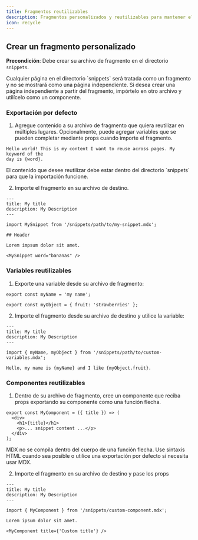 ```yaml
---
title: Fragmentos reutilizables
description: Fragmentos personalizados y reutilizables para mantener el contenido sincronizado
icon: recycle
---
```



<SnippetIntro />

## Crear un fragmento personalizado
**Precondición**: Debe crear su archivo de fragmento en el directorio `snippets`.

<Note>
  Cualquier página en el directorio `snippets` será tratada como un fragmento y no
  se mostrará como una página independiente. Si desea crear una página independiente
  a partir del fragmento, impórtelo en otro archivo y utilícelo como un
  componente.
</Note>

### Exportación por defecto

1. Agregue contenido a su archivo de fragmento que quiera reutilizar en múltiples
   lugares. Opcionalmente, puede agregar variables que se pueden completar mediante props
   cuando importe el fragmento.

```mdx snippets/my-snippet.mdx
Hello world! This is my content I want to reuse across pages. My keyword of the
day is {word}.
```

<Warning>
  El contenido que desee reutilizar debe estar dentro del directorio `snippets` para
  que la importación funcione.
</Warning>

2. Importe el fragmento en su archivo de destino.

```mdx destination-file.mdx
---
title: My title
description: My Description
---

import MySnippet from '/snippets/path/to/my-snippet.mdx';

## Header

Lorem impsum dolor sit amet.

<MySnippet word="bananas" />
```

### Variables reutilizables

1. Exporte una variable desde su archivo de fragmento:

```mdx snippets/path/to/custom-variables.mdx
export const myName = 'my name';

export const myObject = { fruit: 'strawberries' };
```

2. Importe el fragmento desde su archivo de destino y utilice la variable:

```mdx destination-file.mdx
---
title: My title
description: My Description
---

import { myName, myObject } from '/snippets/path/to/custom-variables.mdx';

Hello, my name is {myName} and I like {myObject.fruit}.
```

### Componentes reutilizables

1. Dentro de su archivo de fragmento, cree un componente que reciba props exportando
   su componente como una función flecha.

```mdx snippets/custom-component.mdx
export const MyComponent = ({ title }) => (
  <div>
    <h1>{title}</h1>
    <p>... snippet content ...</p>
  </div>
);
```

<Warning>
  MDX no se compila dentro del cuerpo de una función flecha. Use sintaxis HTML
  cuando sea posible o utilice una exportación por defecto si necesita usar MDX.
</Warning>

2. Importe el fragmento en su archivo de destino y pase los props

```mdx destination-file.mdx
---
title: My title
description: My Description
---

import { MyComponent } from '/snippets/custom-component.mdx';

Lorem ipsum dolor sit amet.

<MyComponent title={'Custom title'} />
```